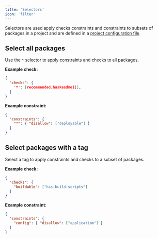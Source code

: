 ```yaml
---
title: 'Selectors'
icon: 'filter'
---
```


Selectors are used apply checks constraints and constraints to subsets of packages in a project and are defined in a [project configuration file](/reference/project-configuration).

## Select all packages

Use the `*` selector to apply constraints and checks to all packages.

**Example check:**

```json .commonality/config.json
{
  "checks": {
    '*': [recommended.hasReadme()],
  }
}
```

**Example constraint:**

```json .commonality/config.json
{
  "constraints": {
    "*": { "disallow": ["deployable"] }
  }
}
```

## Select packages with a tag

Select a tag to apply constraints and checks to a subset of packages.

**Example check:**

```json .commonality/config.json
{
  "checks": {
    "buildable": ["has-build-scripts"]
  }
}
```

**Example constraint:**

```json .commonality/config.json
{
  "constraints": {
    "config": { "disallow": ["application"] }
  }
}
```
